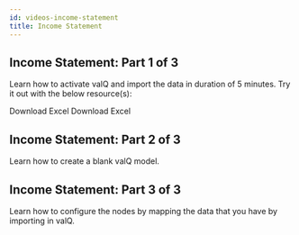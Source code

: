 ```yaml
---
id: videos-income-statement
title: Income Statement
---
```


## Income Statement: Part 1 of 3

Learn how to activate valQ and import the data in duration of 5 minutes. Try it out with the below resource(s):

<Vimeo
    video="https://vimeo.com/355285594"
    responsive={true}
    width={640}
    height={480}
/>

<Link to={useBaseUrl('/wp-content/uploads/Income-Statement_Columnar-.xlsx')}> Download Excel </Link>
<Link to={useBaseUrl('/wp-content/uploads/Schema-of-Income-Statement.xlsx')}> Download Excel </Link>

## Income Statement: Part 2 of 3

Learn how to create a blank valQ model.

<Vimeo
    video="https://vimeo.com/355273503"
    responsive={true}
    width={640}
    height={480}
/>

## Income Statement: Part 3 of 3

Learn how to configure the nodes by mapping the data that you have by importing in valQ.

<Vimeo
    video="https://vimeo.com/355274194"
    responsive={true}
    width={640}
    height={480}
/>